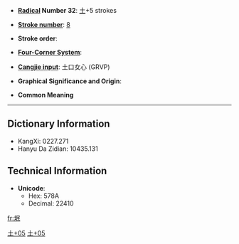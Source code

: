* '''[[Wiktionary:Chinese radical index| Radical]] Number 32''': [[Wiktionary:Chinese radical index 土|土]]+5 strokes

* '''[[Wiktionary:Chinese total strokes index|Stroke number]]''': [[Wiktionary:Chinese total strokes index 8|8]]

* '''Stroke order''': 

* '''[[Wiktionary:Chinese four corner index|Four-Corner System]]''': 

* '''[[Wiktionary:Chinese Cangjie index|Cangjie input]]''': 土口女心 (GRVP)

* '''Graphical Significance and Origin''': 

* '''Common Meaning'''

----

== Dictionary Information ==

* KangXi: 0227.271
* Hanyu Da Zidian: 10435.131

== Technical Information ==

* '''Unicode''':
** Hex: 578A
** Decimal: 22410

[[Category:CJKV Character articles lacking a common meaning|土+05]]
[[Category:CJKV Character articles lacking all romanizations|土+05]]

[[fr:垊]]